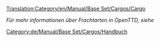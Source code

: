 [[Translation:Category/en/Manual/Base Set/Cargos/Cargo]]

''Für mehr informationen über Frachtarten in OpenTTD, siehe {{Page:en/Pystro/Template/Link Translation|Cargo|De|Frachtarten|Fracht|Frachtarten}}''

[[Category:de/Manual/Base Set/Cargos/Handbuch]]